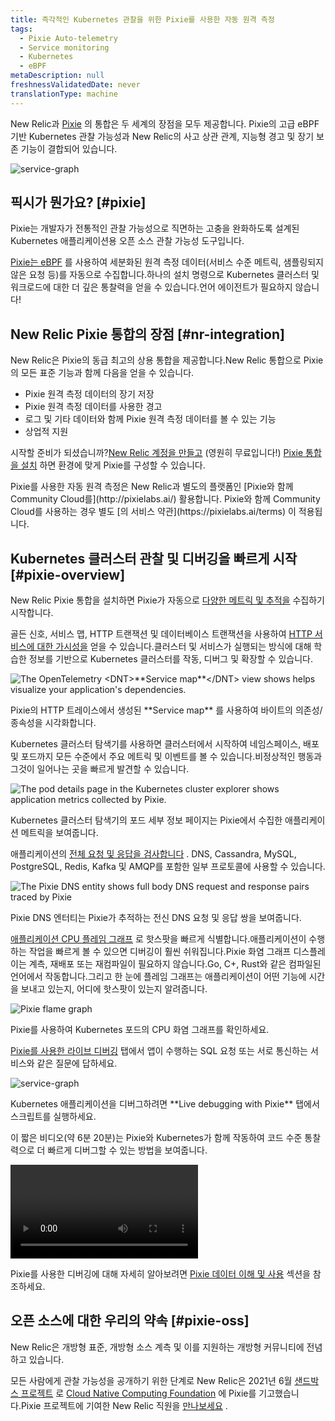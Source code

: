 ```yaml
---
title: 즉각적인 Kubernetes 관찰을 위한 Pixie를 사용한 자동 원격 측정
tags:
  - Pixie Auto-telemetry
  - Service monitoring
  - Kubernetes
  - eBPF
metaDescription: null
freshnessValidatedDate: never
translationType: machine
---
```








New Relic과 [Pixie](https://px.dev/) 의 통합은 두 세계의 장점을 모두 제공합니다. Pixie의 고급 eBPF 기반 Kubernetes 관찰 가능성과 New Relic의 사고 상관 관계, 지능형 경고 및 장기 보존 기능이 결합되어 있습니다.

<img
  title="service graph in live debugger"
  alt="service-graph"
  src={pixieServiceGraph}
/>

## 픽시가 뭔가요? [#pixie]

Pixie는 개발자가 전통적인 관찰 가능성으로 직면하는 고충을 완화하도록 설계된 Kubernetes 애플리케이션용 오픈 소스 관찰 가능성 도구입니다.

[Pixie는 eBPF](https://docs.px.dev/about-pixie/pixie-ebpf) 를 사용하여 세분화된 원격 측정 데이터(서비스 수준 메트릭, 샘플링되지 않은 요청 등)를 자동으로 수집합니다.하나의 설치 명령으로 Kubernetes 클러스터 및 워크로드에 대한 더 깊은 통찰력을 얻을 수 있습니다.언어 에이전트가 필요하지 않습니다!

## New Relic Pixie 통합의 장점 [#nr-integration]

New Relic은 Pixie의 동급 최고의 상용 통합을 제공합니다.New Relic 통합으로 Pixie의 모든 표준 기능과 함께 다음을 얻을 수 있습니다.

* Pixie 원격 측정 데이터의 장기 저장
* Pixie 원격 측정 데이터를 사용한 경고
* 로그 및 기타 데이터와 함께 Pixie 원격 측정 데이터를 볼 수 있는 기능
* 상업적 지원

시작할 준비가 되셨습니까?[New Relic 계정을 만들고](https://newrelic.com/signup) (영원히 무료입니다!) [Pixie 통합을 설치](/docs/kubernetes-pixie/auto-telemetry-pixie/install-auto-telemetry-pixie/) 하면 환경에 맞게 Pixie를 구성할 수 있습니다.

<Callout variant="important">
  Pixie를 사용한 자동 원격 측정은 New Relic과 별도의 플랫폼인 [Pixie와 함께 Community Cloud를](http://pixielabs.ai/) 활용합니다. Pixie와 함께 Community Cloud를 사용하는 경우 별도 [의 서비스 약관](https://pixielabs.ai/terms) 이 적용됩니다.
</Callout>

## Kubernetes 클러스터 관찰 및 디버깅을 빠르게 시작 [#pixie-overview]

New Relic Pixie 통합을 설치하면 Pixie가 자동으로 [다양한 메트릭 및 추적을](https://docs.px.dev/about-pixie/data-sources/) 수집하기 시작합니다.

골든 신호, 서비스 맵, HTTP 트랜잭션 및 데이터베이스 트랜잭션을 사용하여 [HTTP 서비스에 대한 가시성을](/docs/kubernetes-pixie/auto-telemetry-pixie/understand-use-data/explore-pixie-data#service-health) 얻을 수 있습니다.클러스터 및 서비스가 실행되는 방식에 대해 학습한 정보를 기반으로 Kubernetes 클러스터를 작동, 디버그 및 확장할 수 있습니다.

<img
  title="The OpenTelemetry <DNT>**Service map**</DNT> view shows helps visualize your application's dependencies."
  alt="The OpenTelemetry <DNT>**Service map**</DNT> view shows helps visualize your application's dependencies."
  src={pixieServiceOtelMap}
/>

<figcaption>
  Pixie의 HTTP 트레이스에서 생성된 <DNT>**Service map**</DNT> 를 사용하여 바이트의 의존성/종속성을 시각화합니다.
</figcaption>

Kubernetes 클러스터 탐색기를 사용하면 클러스터에서 시작하여 네임스페이스, 배포 및 포드까지 모든 수준에서 주요 메트릭 및 이벤트를 볼 수 있습니다.비정상적인 행동과 그것이 일어나는 곳을 빠르게 발견할 수 있습니다.

<img
  title="The pod details page in the Kubernetes cluster explorer shows application metrics collected by Pixie."
  alt="The pod details page in the Kubernetes cluster explorer shows application metrics collected by Pixie."
  src={pixieKcePodDetails}
/>

<figcaption>
  Kubernetes 클러스터 탐색기의 포드 세부 정보 페이지는 Pixie에서 수집한 애플리케이션 메트릭을 보여줍니다.
</figcaption>

애플리케이션의 [전체 요청 및 응답을 검사합니다](/docs/kubernetes-pixie/auto-telemetry-pixie/understand-use-data/pixie-entities) . DNS, Cassandra, MySQL, PostgreSQL, Redis, Kafka 및 AMQP를 포함한 일부 프로토콜에 사용할 수 있습니다.

<img
  title="The Pixie DNS entity shows full body DNS request and response pairs traced by Pixie"
  alt="The Pixie DNS  entity shows full body DNS request and response pairs traced by Pixie"
  src={pixieDnsEntity}
/>

<figcaption>
  Pixie DNS 엔터티는 Pixie가 추적하는 전신 DNS 요청 및 응답 쌍을 보여줍니다.
</figcaption>

[애플리케이션 CPU 플레임 그래프](/docs/kubernetes-pixie/auto-telemetry-pixie/understand-use-data/explore-pixie-data#cpu-profiles) 로 핫스팟을 빠르게 식별합니다.애플리케이션이 수행하는 작업을 빠르게 볼 수 있으면 디버깅이 훨씬 쉬워집니다.Pixie 화염 그래프 디스플레이는 계측, 재배포 또는 재컴파일이 필요하지 않습니다.Go, C+, Rust와 같은 컴파일된 언어에서 작동합니다.그리고 한 눈에 플레임 그래프는 애플리케이션이 어떤 기능에 시간을 보내고 있는지, 어디에 핫스팟이 있는지 알려줍니다.

<img
  title="Pixie flame graph"
  alt="Pixie flame graph"
  src={pixieFlamegraph}
/>

<figcaption>
  Pixie를 사용하여 Kubernetes 포드의 CPU 화염 그래프를 확인하세요.
</figcaption>

[Pixie를 사용한 라이브 디버깅](/docs/kubernetes-pixie/auto-telemetry-pixie/understand-use-data/live-debugging-with-pixie) 탭에서 앱이 수행하는 SQL 요청 또는 서로 통신하는 서비스와 같은 질문에 답하세요.

<img
  title="service graph in live debugger"
  alt="service-graph"
  src={pixieLiveDebugging}
/>

<figcaption>
  Kubernetes 애플리케이션을 디버그하려면 <DNT>**Live debugging with Pixie**</DNT> 탭에서 스크립트를 실행하세요.
</figcaption>

이 짧은 비디오(약 6분 20분)는 Pixie와 Kubernetes가 함께 작동하여 코드 수준 통찰력으로 더 빠르게 디버그할 수 있는 방법을 보여줍니다.

<Video
  id="QO7vz0jQEUI"
  type="youtube"
/>

Pixie를 사용한 디버깅에 대해 자세히 알아보려면 [Pixie 데이터 이해 및 사용](/docs/kubernetes-pixie/auto-telemetry-pixie/understand-use-data/overview) 섹션을 참조하세요.

## 오픈 소스에 대한 우리의 약속 [#pixie-oss]

New Relic은 개방형 표준, 개방형 소스 계측 및 이를 지원하는 개방형 커뮤니티에 전념하고 있습니다.

모든 사람에게 관찰 가능성을 공개하기 위한 단계로 New Relic은 2021년 6월 [샌드박스 프로젝트](https://www.cncf.io/sandbox-projects/) 로 [Cloud Native Computing Foundation](https://www.cncf.io/) 에 Pixie를 기고했습니다.Pixie 프로젝트에 기여한 New Relic 직원을 [만나보세요](https://opensource.newrelic.com/projects/pixie) .
